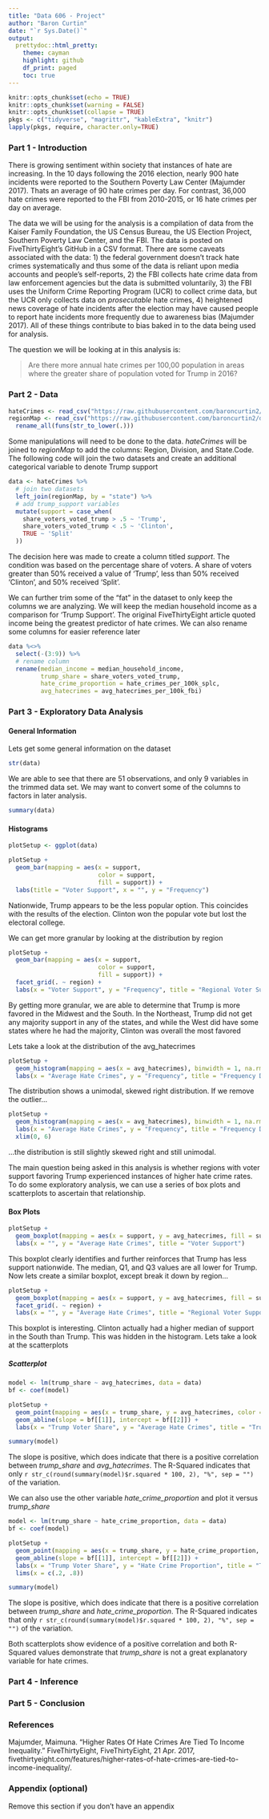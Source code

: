 ```yaml
---
title: "Data 606 - Project"
author: "Baron Curtin"
date: "`r Sys.Date()`"
output:
  prettydoc::html_pretty:
    theme: cayman
    highlight: github
    df_print: paged
    toc: true
---
```


```r
knitr::opts_chunk$set(echo = TRUE)
knitr::opts_chunk$set(warning = FALSE)
knitr::opts_chunk$set(collapse = TRUE)
pkgs <- c("tidyverse", "magrittr", "kableExtra", "knitr")
lapply(pkgs, require, character.only=TRUE)
```

### Part 1 - Introduction

There is growing sentiment within society that instances of hate are increasing. In the 10 days following the 2016 election, nearly 900 hate incidents were reported to the Southern Poverty Law Center (Majumder 2017). Thats an average of 90 hate crimes per day. For contrast, 36,000 hate crimes were reported to the FBI from 2010-2015, or 16 hate crimes per day on average.

The data we will be using for the analysis is a compilation of data from the Kaiser Family Foundation, the US Census Bureau, the US Election Project, Southern Poverty Law Center, and the FBI. The data is posted on FiveThirtyEight's GitHub in a CSV format. There are some caveats associated with the data: 1) the federal government doesn't track hate crimes systematically and thus some of the data is reliant upon media accounts and people's self-reports, 2) the FBI collects hate crime data from law enforcement agencies but the data is submitted voluntarily, 3) the FBI uses the Uniform Crime Reporting Program (UCR) to collect crime data, but the UCR only collects data on *prosecutable* hate crimes, 4) heightened news coverage of hate incidents after the election may have caused people to report hate incidents more frequently due to awareness bias (Majumder 2017). All of these things contribute to bias baked in to the data being used for analysis.

The question we will be looking at in this analysis is:  

> Are there more annual hate crimes per 100,00 population in areas where the greater share of population voted for Trump in 2016?


### Part 2 - Data

```r
hateCrimes <- read_csv("https://raw.githubusercontent.com/baroncurtin2/data606/master/project/data/hate_crimes.csv")
regionMap <- read_csv("https://raw.githubusercontent.com/baroncurtin2/data606/master/project/data/region_mapping.csv") %>%
  rename_all(funs(str_to_lower(.)))
```

Some manipulations will need to be done to the data. *hateCrimes* will be joined to *regionMap* to add the columns: Region, Division, and State.Code. The following code will join the two datasets and create an additional categorical variable to denote Trump support

```r
data <- hateCrimes %>%
  # join two datasets
  left_join(regionMap, by = "state") %>%
  # add trump_support variables
  mutate(support = case_when(
    share_voters_voted_trump > .5 ~ 'Trump',
    share_voters_voted_trump < .5 ~ 'Clinton',
    TRUE ~ 'Split'
  ))
```

The decision here was made to create a column titled *support*. The condition was based on the percentage share of voters. A share of voters greater than 50% received a value of 'Trump', less than 50% received 'Clinton', and 50% received 'Split'.

We can further trim some of the "fat" in the dataset to only keep the columns we are analyzing. We will keep the median household income as a comparison for 'Trump Support'. The original FiveThirtyEight article quoted income being the greatest predictor of hate crimes. We can also rename some columns for easier reference later
```r
data %<>%
  select(-(3:9)) %>%
  # rename column
  rename(median_income = median_household_income,
         trump_share = share_voters_voted_trump,
         hate_crime_proportion = hate_crimes_per_100k_splc,
         avg_hatecrimes = avg_hatecrimes_per_100k_fbi)
```


### Part 3 - Exploratory Data Analysis

#### General Information
Lets get some general information on the dataset
```r
str(data)
```
We are able to see that there are 51 observations, and only 9 variables in the trimmed data set. We may want to convert some of the columns to factors in later analysis.

```r
summary(data)
```

#### Histograms

```r
plotSetup <- ggplot(data)

plotSetup +
  geom_bar(mapping = aes(x = support, 
                         color = support, 
                         fill = support)) +
  labs(title = "Voter Support", x = "", y = "Frequency")
```
Nationwide, Trump appears to be the less popular option. This coincides with the results of the election. Clinton won the popular vote but lost the electoral college.

We can get more granular by looking at the distribution by region
```r
plotSetup +
  geom_bar(mapping = aes(x = support, 
                         color = support, 
                         fill = support)) +
  facet_grid(. ~ region) +
  labs(x = "Voter Support", y = "Frequency", title = "Regional Voter Support")
```
By getting more granular, we are able to determine that Trump is more favored in the Midwest and the South. In the Northeast, Trump did not get any majority support in any of the states, and while the West did have some states where he had the majority, Clinton was overall the most favored

Lets take a look at the distribution of the avg_hatecrimes
```r
plotSetup +
  geom_histogram(mapping = aes(x = avg_hatecrimes), binwidth = 1, na.rm = TRUE, alpha = .8, fill = "#377EB8") +
  labs(x = "Average Hate Crimes", y = "Frequency", title = "Frequency Distribution")

```
The distribution shows a unimodal, skewed right distribution. If we remove the outlier...
```r
plotSetup +
  geom_histogram(mapping = aes(x = avg_hatecrimes), binwidth = 1, na.rm = TRUE, alpha = .8, fill = "#377EB8") +
  labs(x = "Average Hate Crimes", y = "Frequency", title = "Frequency Distribution") + 
  xlim(0, 6)
```
...the distribution is still slightly skewed right and still unimodal.

The main question being asked in this analysis is whether regions with voter support favoring Trump experienced instances of higher hate crime rates. To do some exploratory analysis, we can use a series of box plots and scatterplots to ascertain that relationship. 

#### Box Plots
```r
plotSetup +
  geom_boxplot(mapping = aes(x = support, y = avg_hatecrimes, fill = support)) +
  labs(x = "", y = "Average Hate Crimes", title = "Voter Support")
```
This boxplot clearly identifies and further reinforces that Trump has less support nationwide. The median, Q1, and Q3 values are all lower for Trump. Now lets create a similar boxplot, except break it down by region...

```r
plotSetup +
  geom_boxplot(mapping = aes(x = support, y = avg_hatecrimes, fill = support)) +
  facet_grid(. ~ region) +
  labs(x = "", y = "Average Hate Crimes", title = "Regional Voter Support")
```
This boxplot is interesting. Clinton actually had a higher median of support in the South than Trump. This was hidden in the histogram. Lets take a look at the scatterplots

##### Scatterplot
```r
model <- lm(trump_share ~ avg_hatecrimes, data = data)
bf <- coef(model)

plotSetup +
  geom_point(mapping = aes(x = trump_share, y = avg_hatecrimes, color = region)) +
  geom_abline(slope = bf[[1]], intercept = bf[[2]]) +
  labs(x = "Trump Voter Share", y = "Average Hate Crimes", title = "Trump Share vs Average Hate Crimes")
```

```r
summary(model)
```

The slope is positive, which does indicate that there is a positive correlation between *trump_share* and *avg_hatecrimes*. The R-Squared indicates that only `r str_c(round(summary(model)$r.squared * 100, 2), "%", sep = "")` of the variation.

We can also use the other variable *hate_crime_proportion* and plot it versus *trump_share*
```r
model <- lm(trump_share ~ hate_crime_proportion, data = data)
bf <- coef(model)

plotSetup +
  geom_point(mapping = aes(x = trump_share, y = hate_crime_proportion, color = region)) +
  geom_abline(slope = bf[[1]], intercept = bf[[2]]) +
  labs(x = "Trump Voter Share", y = "Hate Crime Proportion", title = "Trump Share vs Hate Crime Proportion") +
  lims(x = c(.2, .8))
```
```r
summary(model)
```
The slope is positive, which does indicate that there is a positive correlation between *trump_share* and *hate_crime_proportion*. The R-Squared indicates that only `r str_c(round(summary(model)$r.squared * 100, 2), "%", sep = "")` of the variation.

Both scatterplots show evidence of a positive correlation and both R-Squared values demonstrate that *trump_share* is not a great explanatory variable for hate crimes.


### Part 4 - Inference


### Part 5 - Conclusion


### References
Majumder, Maimuna. “Higher Rates Of Hate Crimes Are Tied To Income Inequality.” FiveThirtyEight, FiveThirtyEight, 21 Apr. 2017, fivethirtyeight.com/features/higher-rates-of-hate-crimes-are-tied-to-income-inequality/.

### Appendix (optional)

Remove this section if you don't have an appendix